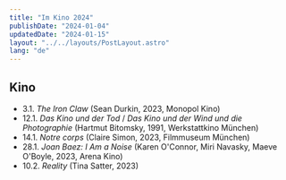 ```yaml
---
title: "Im Kino 2024"
publishDate: "2024-01-04"
updatedDate: "2024-01-15"
layout: "../../layouts/PostLayout.astro"
lang: "de"
---
```


## Kino

- 3.1. _The Iron Claw_ (Sean Durkin, 2023, Monopol Kino)
- 12.1. _Das Kino und der Tod_ / _Das Kino und der Wind und die Photographie_ (Hartmut Bitomsky, 1991, Werkstattkino München)
- 14.1. _Notre corps_ (Claire Simon, 2023, Filmmuseum München)
- 28.1. _Joan Baez: I Am a Noise_ (Karen O'Connor, Miri Navasky, Maeve O'Boyle, 2023, Arena Kino)
- 10.2. _Reality_ (Tina Satter, 2023)
